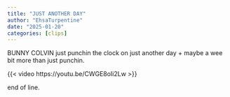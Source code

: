 ```yaml
---
title: "JUST ANOTHER DAY"
author: "EhsaTurpentine"
date: "2025-01-20"
categories: [clips]
---
```

BUNNY COLVIN just punchin the clock on just another day + maybe a wee bit more than just punchin.

{{< video https://youtu.be/CWGE8oIi2Lw >}}

end of line.
